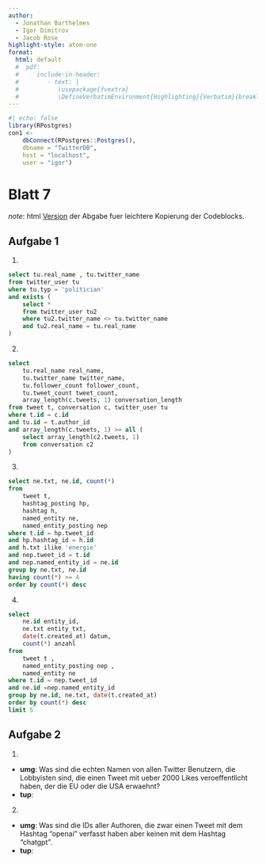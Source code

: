 ```yaml
---
author: 
  - Jonathan Barthelmes
  - Igor Dimitrov
  - Jacob Rose
highlight-style: atom-one
format:
  html: default
  #  pdf:
  #     include-in-header: 
  #        - text: |
  #           \usepackage{fvextra} 
  #           \DefineVerbatimEnvironment{Highlighting}{Verbatim}{breaklines,commandchars=\\\{\}}
---
```


```r
#| echo: false
library(RPostgres)
con1 <- 
    dbConnect(RPostgres::Postgres(),
    dbname = "TwitterDB",
    host = "localhost",
    user = "igor")
```

# Blatt 7

*note*: html [Version](https://igor-dimi.github.io/idb-blatt07) der Abgabe fuer leichtere Kopierung der Codeblocks.

## Aufgabe 1
1. 
```sql
select tu.real_name , tu.twitter_name 
from twitter_user tu 
where tu.typ = 'politician'
and exists (
	select *
	from twitter_user tu2 
	where tu2.twitter_name <> tu.twitter_name 
	and tu2.real_name = tu.real_name 
)
```
2. 
```sql
select 
	tu.real_name real_name,
	tu.twitter_name twitter_name,
	tu.follower_count follower_count,
	tu.tweet_count tweet_count,
	array_length(c.tweets, 1) conversation_length
from tweet t, conversation c, twitter_user tu 
where t.id = c.id
and tu.id = t.author_id 
and array_length(c.tweets, 1) >= all (
	select array_length(c2.tweets, 1)
	from conversation c2
)
```
3. 
```sql
select ne.txt, ne.id, count(*)
from 
	tweet t, 
	hashtag_posting hp, 
	hashtag h, 
	named_entity ne,
	named_entity_posting nep 
where t.id = hp.tweet_id 
and hp.hashtag_id = h.id 
and h.txt ilike 'energie'
and nep.tweet_id = t.id
and nep.named_entity_id = ne.id
group by ne.txt, ne.id
having count(*) >= 4
order by count(*) desc
```

4. 
```sql
select
	ne.id entity_id,
	ne.txt entity_txt,
	date(t.created_at) datum,
	count(*) anzahl
from 
	tweet t ,
	named_entity_posting nep ,
	named_entity ne 
where t.id = nep.tweet_id 
and ne.id =nep.named_entity_id 
group by ne.id, ne.txt, date(t.created_at)
order by count(*) desc 
limit 5
```

## Aufgabe 2

1. 
  * **umg**: Was sind die echten Namen von allen Twitter Benutzern, die Lobbyisten sind, die einen Tweet mit ueber 2000 Likes veroeffentlicht haben, der die EU oder die USA erwaehnt? 
  * **tup**: 
  
  \begin{align*}
  \{\langle\texttt{tu.real\_name}\rangle \mid & \texttt{tu} \in \texttt{twitter\_user} \wedge \texttt{tu.typ='lobby'} \wedge \exists\texttt{t}\exists\texttt{ne}\exists\texttt{nep} (\\
  &\quad\quad \texttt{t} \in \texttt{tweet}\, \wedge \\
  &\quad\quad \texttt{ne} \in \texttt{named\_entity}\, \wedge \\ 
  &\quad\quad \texttt{nep}\in\texttt{named\_entity\_posting}\, \wedge \\ 
  &\quad\quad \texttt{t.id = nep.tweet\_id}\, \wedge \\
  &\quad\quad \texttt{ne.id = nep.named\_entity\_id}\, \wedge \\
  &\quad\quad \texttt{t.like\_count > 2000}\, \wedge \\ 
  &\quad\quad \texttt{t.author\_id = tu.id}\, \wedge \\ 
  &\quad\quad (\texttt{ne.txt = 'EU'} \vee \texttt{ne.txt = 'USA})) \}
 \end{align*}
  
2. 
  * **umg**: Was sind die IDs aller Authoren, die zwar einen Tweet mit dem Hashtag "openai" verfasst haben aber keinen mit dem Hashtag "chatgpt". 
  * **tup**: 
  
  \begin{align*}
  \{\langle\texttt{t.author\_id}\rangle \mid & \texttt{t} \in \texttt{tweet} \wedge\exists\texttt{h}\exists\texttt{hp} ( \\ 
                     &\quad\quad \texttt{h} \in\texttt{hashtag}\, \wedge \\
                     &\quad\quad \texttt{hp} \in\texttt{hashtag\_posting}\, \wedge \\
                     &\quad\quad \texttt{h.id = hp.hashtag\_id}\, \wedge \\
                     &\quad\quad \texttt{hp.tweet\_id = t.id}\, \wedge \\
                     &\quad\quad \texttt{h.txt = 'openai'})\, \wedge \\
                     &\quad\quad \neg\exists\texttt{h}\exists\texttt{hp}( \\ 
                     &\quad\quad \texttt{h} \in\texttt{hashtag}\, \wedge \\
                     &\quad\quad \texttt{hp} \in\texttt{hashtag\_posting}\, \wedge \\
                     &\quad\quad \texttt{h.id = hp.hashtag\_id}\, \wedge \\
                     &\quad\quad \texttt{hp.tweet\_id = t.id}\, \wedge \\
                     &\quad\quad \texttt{h.txt = 'chatgpt'} )\}
  \end{align*}
